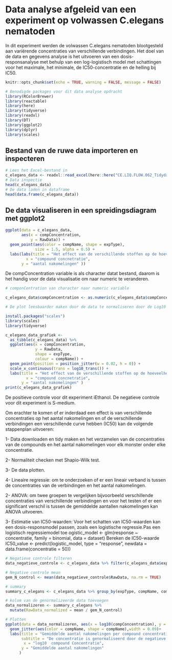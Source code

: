 
# Data analyse afgeleid van een experiment op volwassen C.elegans nematoden
In dit experiment werden de volwassen C.elegans nematoden blootgesteld aan variërende concentraties van verschillende verbindingen. Het doel van de data en gegevens analyse is het uitvoeren van een dosis-responsanalyse met behulp van een log-logistisch model met schattingen voor het maximale, het minimale, de IC50-concentratie en de helling bij IC50.

```r
knitr::opts_chunk$set(echo = TRUE, warning = FALSE, message = FALSE)
```


```r
# Benodigde packages voor dit data analyse opdracht
library(RColorBrewer)
library(reactable)
library(here)
library(tidyverse)
library(readxl)
library(DT)
library(ggplot2)
library(dplyr)
library(scales)
```


## Bestand van de ruwe data importeren en inspecteren
```r
# Lees het Excel-bestand in
c_elegans_data <- readxl::read_excel(here::here("CE.LIQ.FLOW.062_Tidydata.xlsx"))
# Data inspectie 
head(c_elegans_data)
# De data laden in dataframe
head(data.frame(c_elegans_data))
```
##  De data visualiseren in een spreidingsdiagram met ggplot2

```r
ggplot(data = c_elegans_data,
       aes(x = compConcentration,
           y = RawData)) +
  geom_point(aes(color = compName, shape = expType),
             size = 1.5, alpha = 0.5) +
  labs(labs(title = "Het effect van de verschillende stoffen op de hoeveelheid levende C_ elegans",
         x = "compound concnetratie", 
       y = "aantal nakomelingen" ))
```
De compConcentration variable is als character datat bestand, daarom is het handig voor de data visualisatie om naar numeric te veranderen.

```r
# componCentration van character naar numeric variable

c_elegans_data$compConcentration <- as.numeric(c_elegans_data$compConcentration)

# De plot leesbaarder maken door de data te normaliseren door de Log10 van compConcentrion te nemen en geom_jitter toevoegen.

install.packages("scales")
library(scales)
library(tidyverse)

c_elegans_data_grafiek <- 
  as_tibble(c_elegans_data) %>%
  ggplot(aes(x = compConcentration,
             y = RawData,
             shape = expType,
             colour = compName)) +
  geom_point(position = position_jitter(w = 0.02, h = 0)) + 
  scale_x_continuous(trans = log10_trans()) + 
  labs(title = "Het effect van de verschillende stoffen op de hoeveelheid levende C_ elegans",
         x = "compound concnetratie", 
       y = "aantal nakomelingen" )
print(c_elegans_data_grafiek)

```
De positieve controle voor dit experiment iEthanol. De negatieve controle voor dit experiment is S-medium.

Om erachter te komen of er inderdaad een effect is van verschillende concentraties op het aantal nakomelingen en of de verschillende verbindingen een verschillende curve hebben (IC50) kan de volgende stappenplan uitvoeren:

1- Data downloaden en tidy maken en het verzamelen van de concentraties van de compounds en het aantal nakomelingen voor elk monster onder elke concentratie.

2- Normaliteit checken met Shapio-Wilk test.

3- De data plotten.

4- Lineaire regressie: om te onderzoeken of er een lineair verband is tussen de concentraties van de verbindingen en het aantal nakomelingen.

2- ANOVA: om twee groepen te vergelijken bijvoorbeeld verschillende concentraties van verschillende verbindingen en voor het testen of er een significant verschil is tussen de gemiddelde aantallen nakomelingen kan ANOVA uitvoeren.

3- Estimatie van IC50-waarden:
Voor het schatten van IC50-waarden kan een dosis-responsmodel passen, zoals een logistische regressie.Pas een logistisch regressiemodel toe ogistic_model <- glm(response ~ concentratie, family = binomial, data = dataset)
Bereken de IC50-waarde
IC50_value <- predict(logistic_model, type = "response", newdata = data.frame(concentratie = 50))

```r
# Negatieve controle filteren
data_negatieve_controle <- c_elegans_data %>% filter(c_elegans_data$expType == "controlNegative")

# Negative controle mean
gem_N_control <- mean(data_negatieve_controle$RawData, na.rm = TRUE)

# summary
summary_c_elegans <- c_elegans_data %>% group_by(expType, compName, compConcentration) %>% summarize(mean = mean(RawData, na.rm = TRUE))

# kolom van de genormalizeerde data toevoegen
data_normalizeren <- summary_c_elegans %>%
  mutate(RawData_normalized = mean / gem_N_control)

# Plotten
ggplot(data = data_normalizeren, aes(x = log10(compConcentration), y = RawData_normalized)) +
  geom_jitter(aes(color = compName, shape = compName),width = 0.09)+
  labs(title = "Gemiddelde aantal nakomelingen per compound concentratie",
       subtitle = "De concentratie is genormaliseerd door de negatieve controle",
        x = "log10  compound Concentratie",
       y = "Gemiddelde aantal nakomelingen"
      )
```
